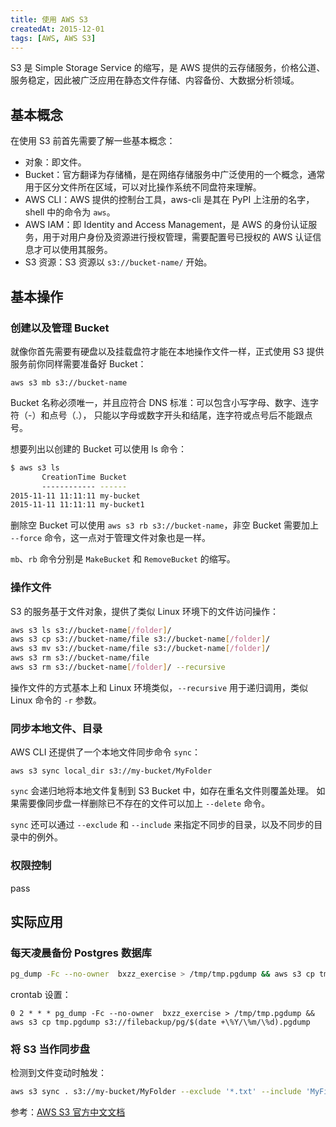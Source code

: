 ```yaml
---
title: 使用 AWS S3
createdAt: 2015-12-01
tags: [AWS, AWS S3]
---
```


S3 是 Simple Storage Service 的缩写，是 AWS 提供的云存储服务，价格公道、服务稳定，因此被广泛应用在静态文件存储、内容备份、大数据分析领域。

## 基本概念

在使用 S3 前首先需要了解一些基本概念：

- 对象：即文件。
- Bucket：官方翻译为存储桶，是在网络存储服务中广泛使用的一个概念，通常用于区分文件所在区域，可以对比操作系统不同盘符来理解。
- AWS CLI：AWS 提供的控制台工具，aws-cli 是其在 PyPI 上注册的名字，shell 中的命令为 `aws`。
- AWS IAM：即 Identity and Access Management，是 AWS 的身份认证服务，用于对用户身份及资源进行授权管理，需要配置号已授权的 AWS 认证信息才可以使用其服务。
- S3 资源：S3 资源以 `s3://bucket-name/` 开始。

## 基本操作

### 创建以及管理 Bucket

就像你首先需要有硬盘以及挂载盘符才能在本地操作文件一样，正式使用 S3
提供服务前你同样需要准备好 Bucket：

    aws s3 mb s3://bucket-name

Bucket 名称必须唯一，并且应符合 DNS 标准：可以包含小写字母、数字、连字符（-）和点号（.），
只能以字母或数字开头和结尾，连字符或点号后不能跟点号。

想要列出以创建的 Bucket 可以使用 ls 命令：

```sh
$ aws s3 ls
       CreationTime Bucket
       ------------ ------
2015-11-11 11:11:11 my-bucket
2015-11-11 11:11:11 my-bucket1
```

删除空 Bucket 可以使用 `aws s3 rb s3://bucket-name`，非空 Bucket 需要加上 `--force`
命令，这一点对于管理文件对象也是一样。

`mb`、`rb` 命令分别是 `MakeBucket` 和 `RemoveBucket` 的缩写。

### 操作文件

S3 的服务基于文件对象，提供了类似 Linux 环境下的文件访问操作：

```sh
aws s3 ls s3://bucket-name[/folder]/
aws s3 cp s3://bucket-name/file s3://bucket-name[/folder]/
aws s3 mv s3://bucket-name/file s3://bucket-name[/folder]/
aws s3 rm s3://bucket-name/file
aws s3 rm s3://bucket-name[/folder]/ --recursive
```

操作文件的方式基本上和 Linux 环境类似，`--recursive` 用于递归调用，类似 Linux 命令的
`-r` 参数。

### 同步本地文件、目录

AWS CLI 还提供了一个本地文件同步命令 `sync`：

    aws s3 sync local_dir s3://my-bucket/MyFolder

`sync` 会递归地将本地文件复制到 S3 Bucket 中，如存在重名文件则覆盖处理。
如果需要像同步盘一样删除已不存在的文件可以加上 `--delete` 命令。

`sync` 还可以通过 `--exclude` 和 `--include` 来指定不同步的目录，以及不同步的目录中的例外。

### 权限控制

pass

## 实际应用

### 每天凌晨备份 Postgres 数据库

```sh
pg_dump -Fc --no-owner  bxzz_exercise > /tmp/tmp.pgdump && aws s3 cp tmp.pgdump s3://filebackup/pg/$(date +%Y/%m/%d).pgdump
```

crontab 设置：

```cron
0 2 * * * pg_dump -Fc --no-owner  bxzz_exercise > /tmp/tmp.pgdump && aws s3 cp tmp.pgdump s3://filebackup/pg/$(date +\%Y/\%m/\%d).pgdump
```

### 将 S3 当作同步盘

检测到文件变动时触发：

```sh
aws s3 sync . s3://my-bucket/MyFolder --exclude '*.txt' --include 'MyFile*.txt' --exclude 'MyFile?.txt'
```

参考：[AWS S3 官方中文文档](http://docs.aws.amazon.com/zh_cn/cli/latest/userguide/using-s3-commands.html)

